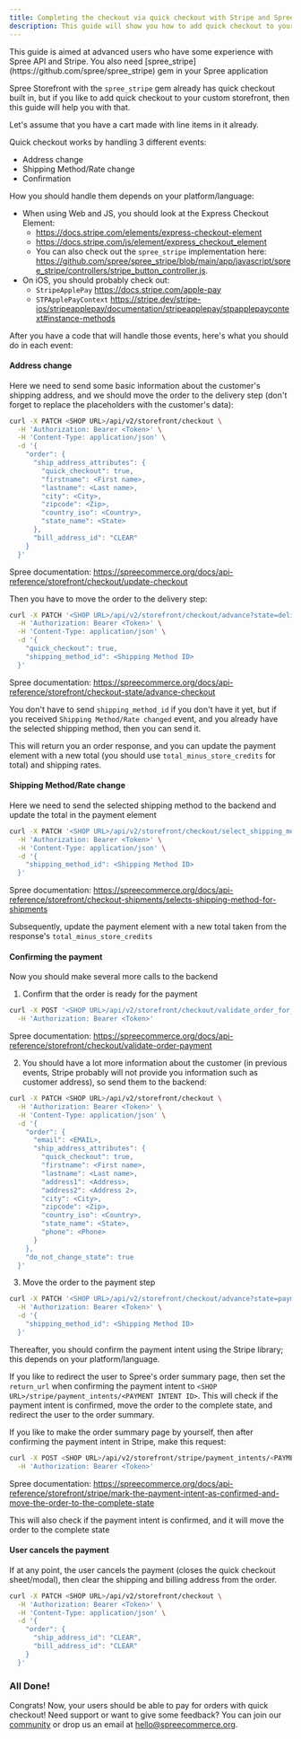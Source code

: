 ```yaml
---
title: Completing the checkout via quick checkout with Stripe and Spree API
description: This guide will show you how to add quick checkout to your custom storefront using Stripe and Spree APIs.
---
```


<Warning>
  This guide is aimed at advanced users who have some experience with Spree API and Stripe.
  You also need [spree_stripe](https://github.com/spree/spree_stripe) gem in your Spree application
</Warning>

Spree Storefront with the `spree_stripe` gem already has quick checkout built in, but if you like to add quick checkout to your custom storefront, then this guide will help you with that.

Let's assume that you have a cart made with line items in it already.

Quick checkout works by handling 3 different events:
- Address change
- Shipping Method/Rate change
- Confirmation

How you should handle them depends on your platform/language:
- When using Web and JS, you should look at the Express Checkout Element:
  - https://docs.stripe.com/elements/express-checkout-element
  - https://docs.stripe.com/js/element/express_checkout_element
  - You can also check out the `spree_stripe` implementation here: https://github.com/spree/spree_stripe/blob/main/app/javascript/spree_stripe/controllers/stripe_button_controller.js.
- On iOS, you should probably check out:
  - `StripeApplePay` https://docs.stripe.com/apple-pay
  - `STPApplePayContext` https://stripe.dev/stripe-ios/stripeapplepay/documentation/stripeapplepay/stpapplepaycontext#instance-methods

After you have a code that will handle those events, here's what you should do in each event:

#### Address change
Here we need to send some basic information about the customer's shipping address, and we should move the order to the delivery step (don't forget to replace the placeholders with the customer's data):

```sh
curl -X PATCH <SHOP URL>/api/v2/storefront/checkout \
  -H 'Authorization: Bearer <Token>' \
  -H 'Content-Type: application/json' \
  -d '{
    "order": {
      "ship_address_attributes": {
        "quick_checkout": true,
        "firstname": <First name>,
        "lastname": <Last name>,
        "city": <City>,
        "zipcode": <Zip>,
        "country_iso": <Country>,
        "state_name": <State>
      },
      "bill_address_id": "CLEAR"
    }
  }'
```
Spree documentation: https://spreecommerce.org/docs/api-reference/storefront/checkout/update-checkout

Then you have to move the order to the delivery step:
```sh
curl -X PATCH '<SHOP URL>/api/v2/storefront/checkout/advance?state=delivery&include=shipments.shipping_rates' \
  -H 'Authorization: Bearer <Token>' \
  -H 'Content-Type: application/json' \
  -d '{
    "quick_checkout": true,
    "shipping_method_id": <Shipping Method ID>
  }'
```
Spree documentation: https://spreecommerce.org/docs/api-reference/storefront/checkout-state/advance-checkout

You don't have to send `shipping_method_id` if you don't have it yet, but if you received `Shipping Method/Rate changed` event, and you already have the selected shipping method, then you can send it.

This will return you an order response, and you can update the payment element with a new total (you should use `total_minus_store_credits` for total) and shipping rates.

#### Shipping Method/Rate change

Here we need to send the selected shipping method to the backend and update the total in the payment element
```sh
curl -X PATCH '<SHOP URL>/api/v2/storefront/checkout/select_shipping_method' \
  -H 'Authorization: Bearer <Token>' \
  -H 'Content-Type: application/json' \
  -d '{
    "shipping_method_id": <Shipping Method ID>
  }'
```
Spree documentation: https://spreecommerce.org/docs/api-reference/storefront/checkout-shipments/selects-shipping-method-for-shipments

Subsequently, update the payment element with a new total taken from the response's `total_minus_store_credits`

#### Confirming the payment

Now you should make several more calls to the backend

1. Confirm that the order is ready for the payment
```sh
curl -X POST '<SHOP URL>/api/v2/storefront/checkout/validate_order_for_payment?skip_state=true' \
  -H 'Authorization: Bearer <Token>'
```
Spree documentation: https://spreecommerce.org/docs/api-reference/storefront/checkout/validate-order-payment

2. You should have a lot more information about the customer (in previous events, Stripe probably will not provide you information such as customer address), so send them to the backend:
```sh
curl -X PATCH <SHOP URL>/api/v2/storefront/checkout \
  -H 'Authorization: Bearer <Token>' \
  -H 'Content-Type: application/json' \
  -d '{
    "order": {
      "email": <EMAIL>,
      "ship_address_attributes": {
        "quick_checkout": true,
        "firstname": <First name>,
        "lastname": <Last name>,
        "address1": <Address>,
        "address2": <Address 2>,
        "city": <City>,
        "zipcode": <Zip>,
        "country_iso": <Country>,
        "state_name": <State>,
        "phone": <Phone>
      }
    },
    "do_not_change_state": true
  }'
```

3. Move the order to the payment step
```sh
curl -X PATCH '<SHOP URL>/api/v2/storefront/checkout/advance?state=payment' \
  -H 'Authorization: Bearer <Token>' \
  -d '{
    "shipping_method_id": <Shipping Method ID>
  }'
```

Thereafter, you should confirm the payment intent using the Stripe library; this depends on your platform/language.

If you like to redirect the user to Spree's order summary page, then set the `return_url` when confirming the payment intent to `<SHOP URL>/stripe/payment_intents/<PAYMENT INTENT ID>`. This will check if the payment intent is confirmed, move the order to the complete state, and redirect the user to the order summary.

If you like to make the order summary page by yourself, then after confirming the payment intent in Stripe, make this request:

```sh
curl -X POST <SHOP URL>/api/v2/storefront/stripe/payment_intents/<PAYMENT INTENT ID>/confirm \
  -H 'Authorization: Bearer <Token>'
```
Spree documentation: https://spreecommerce.org/docs/api-reference/storefront/stripe/mark-the-payment-intent-as-confirmed-and-move-the-order-to-the-complete-state

This will also check if the payment intent is confirmed, and it will move the order to the complete state

#### User cancels the payment

If at any point, the user cancels the payment (closes the quick checkout sheet/modal), then clear the shipping and billing address from the order.

```sh
curl -X PATCH <SHOP URL>/api/v2/storefront/checkout \
  -H 'Authorization: Bearer <Token>' \
  -H 'Content-Type: application/json' \
  -d '{
    "order": {
      "ship_address_id": "CLEAR",
      "bill_address_id": "CLEAR"
    }
  }'
```

### All Done!

Congrats! Now, your users should be able to pay for orders with quick checkout! Need support or want to give some feedback? You can join our [community](https://slack.spreecommerce.org/) or drop us an email at [hello@spreecommerce.org](mailto:hello@spreecommerce.org).
